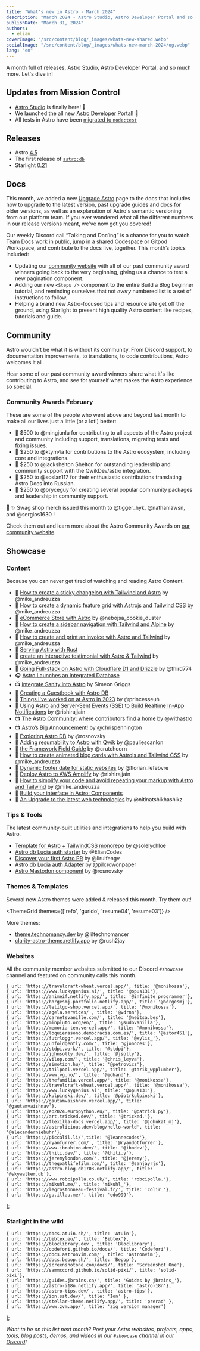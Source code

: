 ```yaml
---
title: "What's new in Astro - March 2024"
description: "March 2024 - Astro Studio, Astro Developer Portal and so much more"
publishDate: "March 31, 2024"
authors:
  - elian
coverImage: "/src/content/blog/_images/whats-new-shared.webp"
socialImage: "/src/content/blog/_images/whats-new-march-2024/og.webp"
lang: "en"
---
```


A month full of releases, Astro Studio, Astro Developer Portal, and so much more. Let's dive in!

## Updates from Mission Control

- [Astro Studio](https://studio.astro.build) is finally here! 🚀
- We launched the all new [Astro Developer Portal](/blog/dev-portal)! 🎉
- All tests in Astro have been [migrated to `node:test`](/blog/node-test-migration/)

## Releases

- Astro [4.5](https://astro.build/blog/astro-450/)
- The first release of [`astro:db`](blog/astro-db-deep-dive/)
- Starlight [0.21](https://github.com/withastro/starlight/releases/tag/%40astrojs%2Fstarlight%400.21.0)

## Docs

This month, we added a new [Upgrade Astro](https://docs.astro.build/en/upgrade-astro/) page to the docs that includes how to upgrade to the latest version, past upgrade guides and docs for older versions, as well as an explanation of Astro's semantic versioning from our platform team. If you ever wondered what all the different numbers in our release versions meant, we've now
got you covered!

Our weekly Discord call “Talking and Doc’ing” is a chance for you to watch Team Docs work in public, jump in a shared Codespace or Gitpod Workspace, and contribute to the docs live, together. This month’s topics included:

- Updating our [community website](https://community.astro.build) with all of our past community award winners going back to the very beginning, giving us a chance to test a new pagination component.
- Adding our new `<Steps />` component to the entire Build a Blog beginner tutorial, and reminding ourselves that not *every* numbered list is a set of instructions to follow.
- Helping a brand new Astro-focused tips and resource site get off the ground, using Starlight to present high quality Astro content like recipes, tutorials and guide.

## Community

Astro wouldn’t be what it is without its community. From Discord support, to documentation improvements, to translations, to code contributions, Astro welcomes it all.

Hear some of our past community award winners share what it's like contributing to Astro, and see for yourself what makes the Astro experience so special. 

<YouTube id='https://www.youtube.com/watch?v=TtRtkTzHVBU' />

### Community Awards February

These are some of the people who went above and beyond last month to make all our lives just a little (or a lot!) better:

- 🌟 $500 to @mingjunlu for contributing to all aspects of the Astro project and community including support, translations, migrating tests and fixing issues.
- 🍾 $250 to @ktym4a for contributions to the Astro ecosystem, including core and integrations.
- 🎈 $250 to @jackshelton Shelton for outstanding leadership and community support with the QwikDev/astro integration.
- 🎊 $250 to @soslan117 for their enthusiastic contributions translating Astro Docs into Russian.
- 🎉 $250 to @bryceguy for creating several popular community packages and leadership in community support.

👕 ✨ Swag shop merch issued this month to @tigger_hyk, @nathanlawsn, and @sergios1630 !

Check them out and learn more about the Astro Community Awards on [our community website](https://community.astro.build).

## Showcase

### Content

Because you can never get tired of watching and reading Astro Content.

- 📄 [How to create a sticky changelog with Tailwind and Astro](https://lexingtonthemes.com/tutorials/how-to-create-a-sticky-changelog-with-tailwind-css-and-astrojs/)	by @mike_andreuzza
- 📄 [How to create a dynamic feature grid with Astrojs and Tailwind CSS](https://lexingtonthemes.com/tutorials/how-to-create-a-dynamic-feature-grid-with-astrojs-and-tailwind-css/) by @mike_andreuzza
- 📄 [eCommerce Store with Astro](https://crystallize.com/blog/building-ecommerce-with-astro) by @nebojsa_cookie_duster
- 📄 [How to create a sidebar navigation with Tailwind and Alpine](https://lexingtonthemes.com/tutorials/how-to-create-a-sidebar-navigation-with-tailwindcss-and-alpine-js/) by @mike_andreuzza
- 📄 [How to create and print an invoice with Astro and Tailwind](https://lexingtonthemes.com/tutorials/how-to-create-and-print-an-invoice-with-astrojs-and-tailwind-css/) by @mike_andreuzza
- 📄 [Serving Astro with Rust](https://www.yieldcode.blog/post/serving-astro-with-rust/)
- 📄 [create an interactive testimonial with Astro & Tailwind](https://lexingtonthemes.com/tutorials/how-to-create-an-interactive-testimonial-with-astro-tailwind-css-and-alpine-js/) by @mike_andreuzza
- 📄 [Going Full-stack on Astro with Cloudflare D1 and Drizzle](https://kevinkipp.com/blog/going-full-stack-on-astro-with-cloudflare-d1-and-drizzle/) by @third774
- 🎧 [Astro Launches an Integrated Database](https://shoptalkshow.com/607/)		
- 📺 [integrate Sanity into Astro](https://twitter.com/simeonGriggs/status/1768690041314824319)	by Simeon Griggs
- 📄 [Creating a Guestbook with Astro DB](https://ryantrimble.com/blog/creating-a-guestbook-with-astro-db/)		
- 📄 [Things I've worked on at Astro in 2023](https://erika.florist/articles/thingsiveworkedonatastro2023/) by @princesseuh
- 📄 [Using Astro and Server-Sent Events (SSE) to Build Realtime In-App Notifications](https://www.koyeb.com/tutorials/using-astro-and-server-sent-events-sse-to-build-realtime-in-app-notifications)	by @rishirajjain
- 📺 [The Astro Community: where contributors find a home](https://www.youtube.com/watch?v=TtRtkTzHVBU)	by @withastro
- 📺 [Astro’s Big Announcement!](https://www.youtube.com/watch?v=yq1uD3pjhM4)	by @chrispennington
- 📄 [Exploring Astro DB](https://dev.to/rosnovsky/exploring-astro-db-2d89) by @rosnovsky
- 📄 [Adding resumability to Astro with Qwik](https://developers.netlify.com/guides/adding-resumability-to-astro-with-qwik/) by @pauliescanlon
- 📄 [the Framework Field Guide](https://unicorn-utterances.com/collections/framework-field-guide-fundamentals) by @crutchcorn
- 📄 [How to create animated blog cards with Astrojs and Tailwind CSS](https://lexingtonthemes.com/tutorials/how-to-create-animated-blog-cards-with-astrojs-and-tailwind-css/) by @mike_andreuzza
- 📄 [Dynamic footer date for static websites](https://astro-tips.dev/recipes/dynamic-footer-date-for-static-websites/) by @florian_lefebvre
- 📄 [Deploy Astro to AWS Amplify](https://www.launchfa.st/blog/deploy-astro-aws-amplify) by @rishirajjain
- 📄 [How to simplify your code and avoid repeating your markup with Astro and Tailwind](https://lexingtonthemes.com/tutorials/how-to-simplify-your-code-and-avoid-repeating-your-markup-with-astrojs-and-tailwind-css/) by @mike_andreuzza
- 📄 [Build your interface in Astro: Components](https://dev.to/dvalin99/build-your-interface-in-astro-components-2gng)
- 📄 [An Upgrade to the latest web technologies](https://shikhashikz.com/blog/an-upgrade-to-latest-web-technology/) by @nitinatshikhashikz

### Tips & Tools

The latest community-built utilities and integrations to help you build with Astro.

- [Template for Astro + TailwindCSS monorepo](https://github.com/solelychloe/astro-tailwind-monorepo) by @solelychloe
- [Astro db Lucia auth starter](https://github.com/ElianCodes/lucia-astrodb) by @ElianCodes
- [Discover your first Astro PR](https://astro-first-pr.zeabur.app/) by @liruifengv
- [Astro db Lucia auth Adapter](https://github.com/pilcrowOnPaper/lucia-adapter-astrodb) by @pilcrowonpaper
- [Astro Mastodon component](https://github.com/rosnovsky/astro-mastodon) by @rosnovsky

### Themes & Templates

Several new Astro themes were added & released this month. Try them out!

<ThemeGrid themes={['refo', 'gurido', 'resume04', 'resume03']} />

More themes:

- [theme.technomancy.dev](https://theme.technomancy.dev/) by @liltechnomancer
- [clarity-astro-theme.netlify.app](https://clarity-astro-theme.netlify.app/) by @rush2jay

### Websites

All the community member websites submitted to our Discord `#showcase` channel and featured on community calls this month.

	{ url: 'https://travelcraft-wheat.vercel.app/', title: '@monikossa'},
	{ url: 'https://www.luckygenius.ai/', title: '@opus131'},
	{ url: 'https://animeif.netlify.app/', title: '@infinite_programmer'},
	{ url: 'https://borgesmj-portfolio.netlify.app/', title: '@borgesmj'},
	{ url: 'https://letitgo-shop.vercel.app/', title: '@monikossa'},
	{ url: 'https://zgela.services/', title: '@vdrnn'},
	{ url: 'https://carnetsvanille.com/', title: '@neitsa.bes'},
	{ url: 'https://minpluto.org/en/', title: '@sudovanilla'},
	{ url: 'https://memoria-ten.vercel.app/', title: '@monikossa'},
	{ url: 'https://loquierasono.democracia.com.es/', title: '@aitor451'},
	{ url: 'https://futrloggr.vercel.app/', title: '@xylis_'},
	{ url: 'https://unfoldgently.com/', title: '@jonoces'},
	{ url: 'https://stdpi.work/', title: '@stdpi'},
	{ url: 'https://johnsolly.dev/', title: '@jsolly'},
	{ url: 'https://vilop.com/', title: '@chris_leyva'},
	{ url: 'https://simotion.hu/', title: '@petrovicz'},
	{ url: 'https://tailpool.vercel.app/', title: '@tarik_wpplumber'},
	{ url: 'https://www.vg.no/', title: '@johand'},
	{ url: 'https://thefamilia.vercel.app/', title: '@monikossa'},
	{ url: 'https://travelcraft-wheat.vercel.app/', title: '@monikossa'},
	{ url: 'https://www.luckygenius.ai', title: '@opus131'},
	{ url: 'https://kulpinski.dev/', title: '@piotrkulpinski'},
	{ url: 'https://gautamvaishnav.vercel.app/', title: '@gautamvaishnav'},
	{ url: 'https://ep2024.europython.eu/', title: '@patrick.py'},
	{ url: 'https://art.tricked.dev/', title: '@tricked.'},
	{ url: 'https://flexilla-docs.vercel.app/', title: '@johnkat_mj'},
	{ url: 'https://astrolicious.dev/blog/hello-world', title: '@alexanderniebuhr'},
	{ url: 'https://piccalil.li/',title: '@leannecodes'},
	{ url: 'https://ryanfurrer.com/', title: '@ryandotfurrer'},
	{ url: 'https://www.ibrahimo.dev/', title: '@ibodev'},
	{ url: 'https://thiti.dev/', title: '@thiti.y'},
	{ url: 'https://jeremylondon.com/', title: '@jeremy'},
	{ url: 'https://thegoatlifefilm.com/', title: '@sanjayrjs'},
	{ url: 'https://astro-blog-db1703.netlify.app/', title: '@skywalker.db'},
	{ url: 'https://www.robcipolla.co.uk/', title: 'robcipolla.'},
	{ url: 'https://mikuhl.me/', title: 'mikuhl_'},
	{ url: 'https://legrostonneau-festival.fr/', title: 'colir_'},
	{ url: 'https://gu.illau.me/', title: 'edo999'},
];

<ShowcaseGrid items={sites} />

### Starlight in the wild

	{ url: 'https://docs.atuin.sh/', title: 'Atuin'},
	{ url: 'https://bibtex.eu/', title: 'Bibtex'},
	{ url: 'https://bloclibrary.dev', title: 'Bloclibrary'},
	{ url: 'https://codefori.github.io/docs/', title: 'Codefori'},
	{ url: 'https://docs.astronvim.com/', title: 'astronvim'},
	{ url: 'https://docs.bebop.sh/', title: 'Bepop'},
	{ url: 'https://screenshotone.com/docs/', title: 'Screenshot One'},
	{ url: 'https://sammccord.github.io/solid-pixi/', title: 'solid-pixi'},
	{ url: 'https://guides.jbrains.ca/', title: 'Guides by jbrains_'},
	{ url: 'https://astro-i18n.netlify.app/', title: 'astro-18n'},
	{ url: 'https://astro-tips.dev/', title: 'astro-tips'},
	{ url: 'https://ion.sst.dev/', title: 'Ion' },
	{ url: 'https://stellar-theme.netlify.app/', title: 'prerad' },
	{ url: 'https://www.zvm.app/', title: 'zig version manager'}
];

<ShowcaseGrid items={starlightSites} />

*Want to be on this list next month? Post your Astro websites, projects, apps, tools, blog posts, demos, and videos in our `#showcase` channel in [our Discord](https://astro.build/chat)!*
